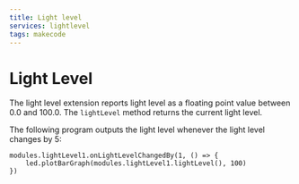 ```yaml
---
title: Light level
services: lightlevel
tags: makecode
---
```


# Light Level

The light level extension reports light level as a floating
point value between 0.0 and 100.0.
The `lightLevel` method returns the current light level.

The following program outputs the light level whenever the light level changes by 5:

```blocks
modules.lightLevel1.onLightLevelChangedBy(1, () => {
    led.plotBarGraph(modules.lightLevel1.lightLevel(), 100)
})
```

<MakeCodeExtensionFooter serviceName="lightlevel" />